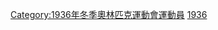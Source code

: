 {{CatPair|1932年冬季奧林匹克運動會獎牌得主|1948年冬季奧林匹克運動會獎牌得主}}
[[Category:1936年冬季奧林匹克運動會運動員|Category:1936年冬季奧林匹克運動會運動員]]
[[Category:各年冬季奥林匹克运动会奖牌得主|1936]]